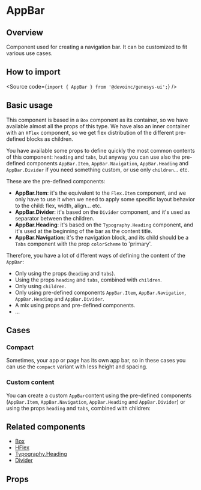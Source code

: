 

<Meta of={Stories} />

# AppBar

## Overview

Component used for creating a navigation bar. It can be customized to fit various use cases.

## How to import

<Source code={`import { AppBar } from '@devoinc/genesys-ui';`} />

## Basic usage

This component is based in a `Box` component as its container, so we have available almost all the props
of this type. We have also an inner container with an `HFlex` component, so we get flex distribution
of the different pre-defined blocks as children.

You have available some props to define quickly the most common contents of this component: `heading` and `tabs`,
but anyway you can use also the pre-defined components `AppBar.Item`, `AppBar.Navigation`, `AppBar.Heading` and
`AppBar.Divider` if you need something custom, or use only `children`... etc.

These are the pre-defined components:

- **AppBar.Item**: it's the equivalent to the `Flex.Item` component, and we only have to use it when we need to apply
  some specific layout behavior to the child: flex, width, align... etc.
- **AppBar.Divider**: it's based on the `Divider` component, and it's used as separator between the children.
- **AppBar.Heading**: it's based on the `Typography.Heading` component, and it's used at the beginning of the bar as
  the content title.
- **AppBar.Navigation**: it's the navigation block, and its child should be a `Tabs` component with the prop
  `colorScheme` to 'primary'.

Therefore, you have a lot of different ways of defining the content of the `AppBar`:

- Only using the props (`heading` and `tabs`).
- Using the props `heading` and `tabs`, combined with `children`.
- Only using `children`.
- Only using pre-defined components `AppBar.Item`, `AppBar.Navigation`, `AppBar.Heading` and `AppBar.Divider`.
- A mix using props and pre-defined components.
- ...

<Canvas of={Stories.Base} />

## Cases

### Compact

Sometimes, your app or page has its own app bar, so in these cases you can use the `compact` variant
with less height and spacing.

<Canvas of={Stories.Compact} />

<Canvas of={Stories.CompactWithAnotherToolbar} />

### Custom content

You can create a custom `AppBar`content using the pre-defined components (`AppBar.Item`, `AppBar.Navigation`,
`AppBar.Heading` and `AppBar.Divider`) or using the props `heading` and `tabs`, combined with children:

<Canvas of={Stories.Custom} />

## Related components

- [Box](?path=/docs/components-core-layout-box--docs)
- [HFlex](?path=/docs/components-core-layout-flex-hflex--docs)
- [Typography.Heading](?path=/docs/components-core-text-typography-block--docs#heading)
- [Divider](?path=/docs/components-core-layout-divider--docs)

## Props

<ArgTypes of={Stories} />
